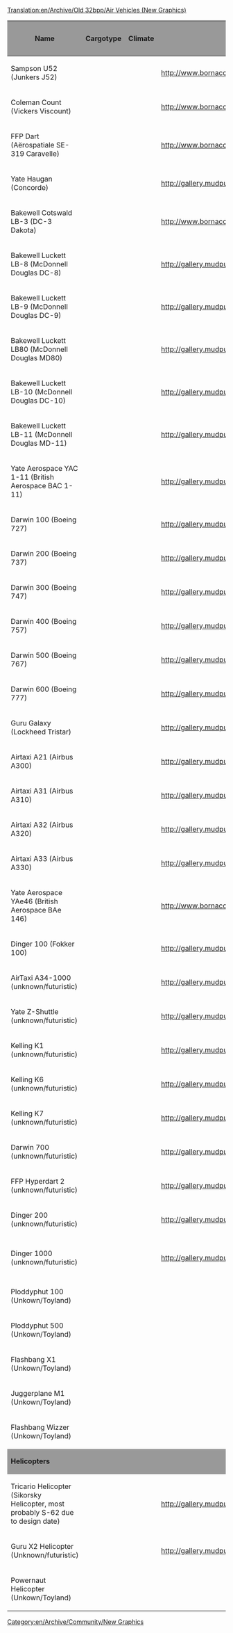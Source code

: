 [[Translation:en/Archive/Old 32bpp/Air Vehicles (New Graphics)]]
[[Category:en/Archive/Community/New Graphics]]

{| border=2
!style="background:#999999;" |Name
!style="background:#999999;" |Cargotype
!style="background:#999999;" |Climate
!style="background:#999999;" |Reference Image
!style="background:#999999;" |Remodeled By
!style="background:#999999;" |Status
!style="background:#999999;" |Image
!style="background:#999999;" |Source File
!style="background:#999999;" |Game Graphics
|-
|Sampson U52 (Junkers J52)
|
|
|http://www.bornacorn.com/veh/sampson.png
|
!style="background:#888888;" |
|
|
|
|-
|Coleman Count (Vickers Viscount)
|
|
|http://www.bornacorn.com/veh/coleman.png
|Crazy Vaclav
!style="background:#006600;" |Done
|[[File:en/Vickers2.png]]
|
|
|-
|FFP Dart (Aërospatiale SE-319 Caravelle)
|
|
|http://www.bornacorn.com/veh/smalljet.png
|Crazy Vaclav
!style="background:#006600;" |Done
|[[File:en/Caravelle2.png]]
|
|
|-
|Yate Haugan (Concorde)
|
|
|http://gallery.mudpuddle.co.nz/albums/ottd/3760_G.thumb.png
|Crazy Vaclav
!style="background:#006600;" |Done
|[[File:en/Concorde3.png]]
|
|
|-
|Bakewell Cotswald LB-3 (DC-3 Dakota)
|
|
|http://www.bornacorn.com/veh/dc3.png
|Crazy Vaclav
!style="background:#CCFF99;" |WIP
|[[File:en/DC-3.png]]
|
|
|-
|Bakewell Luckett LB-8 (McDonnell Douglas DC-8)
|
|
|http://gallery.mudpuddle.co.nz/albums/ottd/3744_G.thumb.png
|Crazy Vaclav
!style="background:#006600;" |Done
|[[File:en/DC-8.png]]
|
|
|-
|Bakewell Luckett LB-9 (McDonnell Douglas DC-9)
|
|
|http://gallery.mudpuddle.co.nz/albums/ottd/3784_G.thumb.png
|
!style="background:#888888;" |
|
|
|
|-
|Bakewell Luckett LB80 (McDonnell Douglas MD80)
|
|
|http://gallery.mudpuddle.co.nz/albums/ottd/3784_G.thumb.png
|Crazy Vaclav
!style="background:#006600;" |Done
|[[File:en/MD-80.png]]
|
|
|-
|Bakewell Luckett LB-10 (McDonnell Douglas DC-10)
|
|
|http://gallery.mudpuddle.co.nz/albums/ottd/3792_G.thumb.png
|Crazy Vaclav
!style="background:#006600;" |Done
|[[File:en/DC-10.png]]
|
|
|-
|Bakewell Luckett LB-11 (McDonnell Douglas MD-11)
|
|
|http://gallery.mudpuddle.co.nz/albums/ottd/3792_G.thumb.png
|Crazy Vaclav
!style="background:#006600;" |Done
|[[File:en/Md11.png]]
|
|
|-
|Yate Aerospace YAC 1-11 (British Aerospace BAC 1-11)
|
|
|http://gallery.mudpuddle.co.nz/albums/ottd/3784_G.thumb.png
|Crazy Vaclav
!style="background:#006600;" |Done
|[[File:en/BAC2.png]]
|
|
|-
|Darwin 100 (Boeing 727)
|
|
|http://gallery.mudpuddle.co.nz/albums/ottd/3784_G.thumb.png
|Crazy Vaclav
!style="background:#006600;" |Done
|[[File:en/727.png]]
|
|
|-
|Darwin 200 (Boeing 737)
|
|
|http://gallery.mudpuddle.co.nz/albums/ottd/3800_G.thumb.png
|Crazy Vaclav
!style="background:#006600;" |Done
|[[File:en/737.png]]
|
|
|-
|Darwin 300 (Boeing 747)
|
|
|http://gallery.mudpuddle.co.nz/albums/ottd/3752_G.thumb.png
|Crazy Vaclav
!style="background:#006600;" |Done
|[[File:en/747.png]]
|
|
|-
|Darwin 400 (Boeing 757)
|
|
|http://gallery.mudpuddle.co.nz/albums/ottd/3800_G.thumb.png
|Crazy Vaclav
!style="background:#006600;" |Done
|[[File:en/Boeing 757.png]]
|
|
|-
|Darwin 500 (Boeing 767)
|
|
|http://gallery.mudpuddle.co.nz/albums/ottd/3800_G.thumb.png
|Crazy Vaclav
!style="background:#006600;" |Done
|[[File:en/767.png]]
|
|
|-
|Darwin 600 (Boeing 777)
|
|
|http://gallery.mudpuddle.co.nz/albums/ottd/3800_G.thumb.png
|
!style="background:#888888;" |
|
|
|
|-
|Guru Galaxy (Lockheed Tristar)
|
|
|http://gallery.mudpuddle.co.nz/albums/ottd/3792_G.thumb.png
|
!style="background:#888888;" |
|
|
|
|-
|Airtaxi A21 (Airbus A300)
|
|
|http://gallery.mudpuddle.co.nz/albums/ottd/3800_G.thumb.png
|Crazy Vaclav
!style="background:#006600;" |Done
|[[File:en/A300.png]]
|
|
|-
|Airtaxi A31 (Airbus A310)
|
|
|http://gallery.mudpuddle.co.nz/albums/ottd/3800_G.thumb.png
|Crazy Vaclav
!style="background:#006600;" |Done
|[[File:en/A310.png]]
|
|
|-
|Airtaxi A32 (Airbus A320)
|
|
|http://gallery.mudpuddle.co.nz/albums/ottd/3800_G.thumb.png
|Crazy Vaclav
!style="background:#006600;" |Done
|[[File:en/A320.png]]
|
|
|-
|Airtaxi A33 (Airbus A330)
|
|
|http://gallery.mudpuddle.co.nz/albums/ottd/3800_G.thumb.png
|Crazy Vaclav
!style="background:#006600;" |Done
|[[File:en/A330.png]]
|
|
|-
|Yate Aerospace YAe46 (British Aerospace BAe 146)
|
|
|http://www.bornacorn.com/veh/smalljet.png
|Crazy Vaclav
!style="background:#006600;" |Done
|[[File:en/Bae2.png]]
|
|
|-
|Dinger 100 (Fokker 100)
|
|
|http://gallery.mudpuddle.co.nz/albums/ottd/3784_G.thumb.png
|Crazy Vaclav
!style="background:#006600;" |Done
|[[File:en/Fokker.png]]
|
|
|-
|AirTaxi A34-1000 (unknown/futuristic)
|
|
|http://gallery.mudpuddle.co.nz/albums/ottd/3856_G.thumb.png
|
!style="background:#888888;" |
|
|
|
|-
|Yate Z-Shuttle (unknown/futuristic)
|
|
|http://gallery.mudpuddle.co.nz/albums/ottd/3848_G.thumb.png
|
!style="background:#888888;" |
|
|
|
|-
|Kelling K1 (unknown/futuristic)
|
|
|http://gallery.mudpuddle.co.nz/albums/ottd/3888_G.thumb.png
|
!style="background:#888888;" |
|
|
|
|-
|Kelling K6 (unknown/futuristic)
|
|
|http://gallery.mudpuddle.co.nz/albums/ottd/3864_G.thumb.png
|
!style="background:#888888;" |
|
|
|
|-
|Kelling K7 (unknown/futuristic)
|
|
|http://gallery.mudpuddle.co.nz/albums/ottd/3872_G.thumb.png
|
!style="background:#888888;" |
|
|
|
|-
|Darwin 700 (unknown/futuristic)
|
|
|http://gallery.mudpuddle.co.nz/albums/ottd/3880_G.thumb.png
|
!style="background:#888888;" |
|
|
|
|-
|FFP Hyperdart 2 (unknown/futuristic)
|
|
|http://gallery.mudpuddle.co.nz/albums/ottd/3824_G.thumb.png
|Crazy Vaclav
!style="background:#006600;" |DONE
|[[File:en/X43wiki.png]]
|
|
|-
|Dinger 200 (unknown/futuristic)
|
|
|http://gallery.mudpuddle.co.nz/albums/ottd/3832_G.thumb.png
|Crazy Vaclav
!style="background:#006600;" |DONE
|[[File:en/BWB wip.png]]
|
|
|-
|Dinger 1000 (unknown/futuristic)
|
|
|http://gallery.mudpuddle.co.nz/albums/ottd/3840_G.thumb.png
|Crazy Vaclav
!style="background:#006600;" |Done
|[[File:en/Sonic cruiser2.png]]
|
|
|-
|Ploddyphut 100 (Unkown/Toyland)
|
|
|
|
!style="background:#888888;" |
|
|
|
|-
|Ploddyphut 500 (Unkown/Toyland)
|
|
|
|
!style="background:#888888;" |
|
|
|
|-
|Flashbang X1 (Unkown/Toyland)
|
|
|
|
!style="background:#888888;" |
|
|
|
|-
|Juggerplane M1 (Unkown/Toyland)
|
|
|
|
!style="background:#888888;" |
|
|
|
|-
|Flashbang Wizzer (Unkown/Toyland)
|
|
|
|
!style="background:#888888;" |
|
|
|
|-
!colspan="9" style="background:#999999;" |'''Helicopters'''
|-
|Tricario Helicopter (Sikorsky Helicopter, most probably S-62 due to design date)
|
|
|http://gallery.mudpuddle.co.nz/albums/ottd/3816_G.thumb.png
|
!style="background:#888888;" |
|
|
|
|-
|Guru X2 Helicopter (Unknown/futuristic)
|
|
|http://gallery.mudpuddle.co.nz/albums/ottd/3896_G.thumb.png
|
!style="background:#888888;" |
|
|
|
|-
|Powernaut Helicopter (Unkown/Toyland)
|
|
|
|
!style="background:#888888;" |
|
|
|
|}